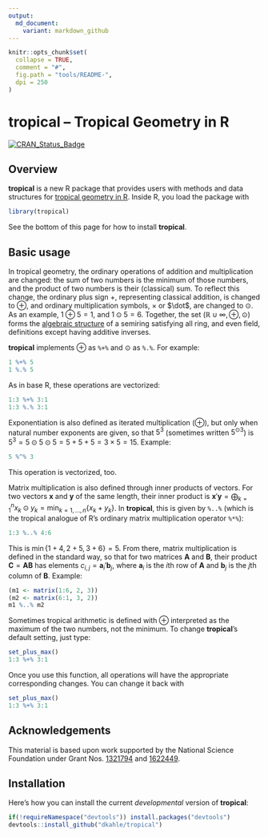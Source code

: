 ```yaml
---
output:
  md_document:
    variant: markdown_github
---
```


```r
knitr::opts_chunk$set(
  collapse = TRUE,
  comment = "#",
  fig.path = "tools/README-",
  dpi = 250
)
```



# __tropical__ – Tropical Geometry in R

[![CRAN_Status_Badge](http://www.r-pkg.org/badges/version/tropical)](https://cran.r-project.org/package=tropical)




## Overview

__tropical__ is a new R package that provides users with methods and data structures for [tropical geometry in R](https://en.wikipedia.org/wiki/Tropical_geometry).  Inside R, you load the package with 
```r
library(tropical)
```
See the bottom of this page for how to install __tropical__.


## Basic usage

In tropical geometry, the ordinary operations of addition and multiplication are changed: the sum of two numbers is the minimum of those numbers, and the product of two numbers is their (classical) sum.  To reflect this change, the ordinary plus sign $+$, representing classical addition, is changed to $\oplus$, and ordinary multiplication symbols, $\times$ or $\dot$, are changed to $\odot$.  As an example, $1 \oplus 5 = 1$, and $1 \odot 5 = 6$.  Together, the set $(\mathbb{R} \cup \infty, \oplus, \odot)$ forms the [algebraic structure](https://en.wikipedia.org/wiki/Algebraic_structure) of a semiring satisfying all ring, and even field, definitions except having additive inverses.

__tropical__ implements $\oplus$ as `%+%` and $\odot$ as `%.%`.  For example:
```r
1 %+% 5
1 %.% 5
```
As in base R, these operations are vectorized:
```r
1:3 %+% 3:1
1:3 %.% 3:1
```
Exponentiation is also defined as iterated multiplication ($\oplus$), but only when natural number exponents are given, so that $5^{3}$ (sometimes written $5^{\odot 3}$) is $5^{3} = 5 \odot 5 \odot 5 = 5 + 5 + 5 = 3 \times 5 = 15$.  Example:
```r
5 %^% 3
```
This operation is vectorized, too.

Matrix multiplication is also defined through inner products of vectors.  For two vectors $\textbf{x}$ and $\textbf{y}$ of the same length, their inner product is $\textbf{x}'\textbf{y} = \bigoplus_{k=1}^{n}x_{k} \odot y_{k} = \min_{k = 1,\ldots,n}\{x_{k}+y_{k}\}$.  In __tropical__, this is given by `%..%` (which is the tropical analogue of R's ordinary matrix multiplication operator `%*%`):
```r
1:3 %..% 4:6
```
This is $\min \{1+4, 2+5, 3+6 \} = 5$.  From there, matrix multiplication is defined in the standard way, so that for two matrices $\textbf{A}$ and $\textbf{B}$, their product $\textbf{C} = \textbf{A}\textbf{B}$ has elements $c_{i,j} = \textbf{a}_{i}'\textbf{b}_{j}$, where $\textbf{a}_{i}$ is the $i$th row of $\textbf{A}$ and $\textbf{b}_{j}$ is the $j$th column of $\textbf{B}$. Example:
```r
(m1 <- matrix(1:6, 2, 3))
(m2 <- matrix(6:1, 3, 2))
m1 %..% m2
```

Sometimes tropical arithmetic is defined with $\oplus$ interpreted as the maximum of the two numbers, not the minimum.  To change __tropical__'s default setting, just type:
```r
set_plus_max()
1:3 %+% 3:1
```
Once you use this function, all operations will have the appropriate corresponding changes. You can change it back with 
```r
set_plus_max()
1:3 %+% 3:1
```


## Acknowledgements

This material is based upon work supported by the National Science Foundation under Grant Nos. [1321794](https://nsf.gov/awardsearch/showAward?AWD_ID=1321794) and [1622449](https://nsf.gov/awardsearch/showAward?AWD_ID=1622449).

## Installation

Here's how you can install the current _developmental_ version of __tropical__:

```R
if(!requireNamespace("devtools")) install.packages("devtools")
devtools::install_github("dkahle/tropical")
```
